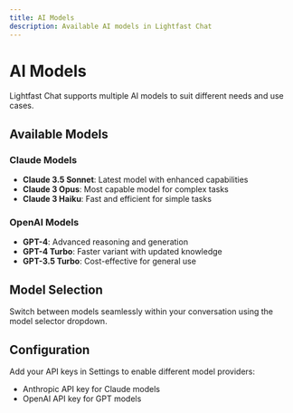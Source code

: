 ```yaml
---
title: AI Models
description: Available AI models in Lightfast Chat
---
```


# AI Models

Lightfast Chat supports multiple AI models to suit different needs and use cases.

## Available Models

### Claude Models
- **Claude 3.5 Sonnet**: Latest model with enhanced capabilities
- **Claude 3 Opus**: Most capable model for complex tasks
- **Claude 3 Haiku**: Fast and efficient for simple tasks

### OpenAI Models  
- **GPT-4**: Advanced reasoning and generation
- **GPT-4 Turbo**: Faster variant with updated knowledge
- **GPT-3.5 Turbo**: Cost-effective for general use

## Model Selection

Switch between models seamlessly within your conversation using the model selector dropdown.

## Configuration

Add your API keys in Settings to enable different model providers:
- Anthropic API key for Claude models
- OpenAI API key for GPT models